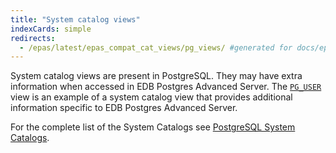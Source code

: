 ```yaml
---
title: "System catalog views"
indexCards: simple
redirects:
  - /epas/latest/epas_compat_cat_views/pg_views/ #generated for docs/epas/reorg-role-use-case-mode
---
```


System catalog views are present in PostgreSQL. They may have extra information when accessed in EDB Postgres Advanced Server. The [`PG_USER`](pg_user) view is an example of a system catalog view that provides additional information specific to EDB Postgres Advanced Server.         

For the complete list of the System Catalogs see [PostgreSQL System Catalogs](https://www.postgresql.org/docs/current/catalogs.html). 